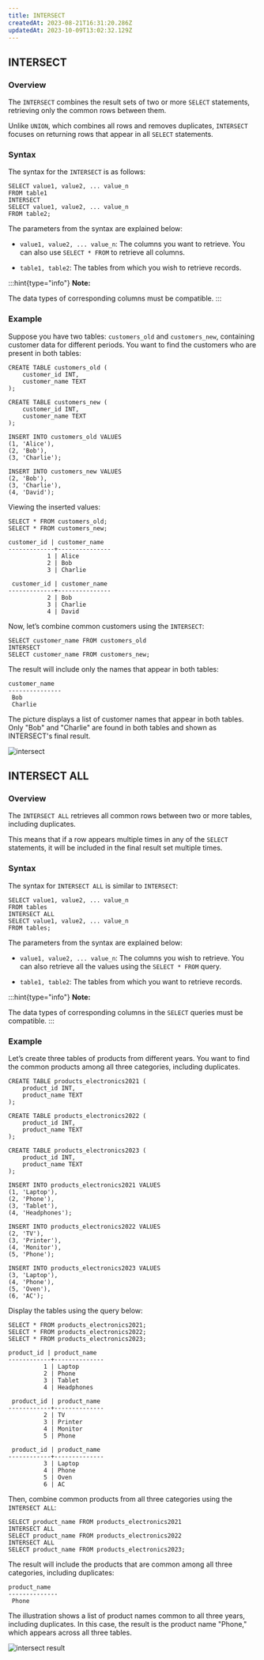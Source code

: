 ```yaml
---
title: INTERSECT
createdAt: 2023-08-21T16:31:20.286Z
updatedAt: 2023-10-09T13:02:32.129Z
---
```


## INTERSECT

### Overview

The `INTERSECT` combines the result sets of two or more `SELECT` statements, retrieving only the common rows between them.&#x20;

Unlike `UNION`, which combines all rows and removes duplicates, `INTERSECT` focuses on returning rows that appear in all `SELECT` statements.

### Syntax

The syntax for the `INTERSECT` is as follows:

```pgsql
SELECT value1, value2, ... value_n
FROM table1
INTERSECT
SELECT value1, value2, ... value_n
FROM table2;
```

The parameters from the syntax are explained below:

- `value1, value2, ... value_n`: The columns you want to retrieve. You can also use `SELECT * FROM` to retrieve all columns.

- `table1, table2`: The tables from which you wish to retrieve records.

:::hint{type="info"}
**Note:**

The data types of corresponding columns must be compatible.
:::

### Example

Suppose you have two tables: `customers_old` and `customers_new`, containing customer data for different periods. You want to find the customers who are present in both tables:

```pgsql
CREATE TABLE customers_old (
    customer_id INT,
    customer_name TEXT
);

CREATE TABLE customers_new (
    customer_id INT,
    customer_name TEXT
);

INSERT INTO customers_old VALUES
(1, 'Alice'),
(2, 'Bob'),
(3, 'Charlie');

INSERT INTO customers_new VALUES
(2, 'Bob'),
(3, 'Charlie'),
(4, 'David');
```

Viewing the inserted values:

```pgsql
SELECT * FROM customers_old;
SELECT * FROM customers_new;
```

```pgsql
customer_id | customer_name
-------------+---------------
           1 | Alice
           2 | Bob
           3 | Charlie

 customer_id | customer_name
-------------+---------------
           2 | Bob
           3 | Charlie
           4 | David
```

Now, let’s combine common customers using the `INTERSECT`:

```pgsql
SELECT customer_name FROM customers_old
INTERSECT
SELECT customer_name FROM customers_new;
```

The result will include only the names that appear in both tables:&#x20;

```pgsql
customer_name
---------------
 Bob
 Charlie
```

The picture displays a list of customer names that appear in both tables. Only "Bob" and "Charlie" are found in both tables and shown as INTERSECT's final result.

![intersect](../../../assets/intersect.png)

## INTERSECT ALL

### Overview

The `INTERSECT ALL` retrieves all common rows between two or more tables, including duplicates.&#x20;

This means that if a row appears multiple times in any of the `SELECT` statements, it will be included in the final result set multiple times.

### Syntax

The syntax for `INTERSECT ALL` is similar to `INTERSECT`:

```pgsql
SELECT value1, value2, ... value_n
FROM tables
INTERSECT ALL
SELECT value1, value2, ... value_n
FROM tables;
```

The parameters from the syntax are explained below:

- `value1, value2, ... value_n`: The columns you wish to retrieve. You can also retrieve all the values using the `SELECT * FROM` query.

- `table1, table2`: The tables from which you want to retrieve records.

:::hint{type="info"}
**Note:**

The data types of corresponding columns in the `SELECT` queries must be compatible.
:::

### Example

Let’s create three tables of products from different years. You want to find the common products among all three categories, including duplicates.

```pgsql
CREATE TABLE products_electronics2021 (
    product_id INT,
    product_name TEXT
);

CREATE TABLE products_electronics2022 (
    product_id INT,
    product_name TEXT
);

CREATE TABLE products_electronics2023 (
    product_id INT,
    product_name TEXT
);

INSERT INTO products_electronics2021 VALUES
(1, 'Laptop'),
(2, 'Phone'),
(3, 'Tablet'),
(4, 'Headphones');

INSERT INTO products_electronics2022 VALUES
(2, 'TV'),
(3, 'Printer'),
(4, 'Monitor'),
(5, 'Phone');

INSERT INTO products_electronics2023 VALUES
(3, 'Laptop'),
(4, 'Phone'),
(5, 'Oven'),
(6, 'AC');
```

Display the tables using the query below:

```pgsql
SELECT * FROM products_electronics2021;
SELECT * FROM products_electronics2022;
SELECT * FROM products_electronics2023;
```

```pgsql
product_id | product_name
------------+--------------
          1 | Laptop
          2 | Phone
          3 | Tablet
          4 | Headphones

 product_id | product_name
------------+--------------
          2 | TV
          3 | Printer
          4 | Monitor
          5 | Phone

 product_id | product_name
------------+--------------
          3 | Laptop
          4 | Phone
          5 | Oven
          6 | AC
```

Then, combine common products from all three categories using the `INTERSECT ALL`:

```pgsql
SELECT product_name FROM products_electronics2021
INTERSECT ALL
SELECT product_name FROM products_electronics2022
INTERSECT ALL
SELECT product_name FROM products_electronics2023;
```

The result will include the products that are common among all three categories, including duplicates:

```pgsql
product_name
--------------
 Phone
```

The illustration shows a list of product names common to all three years, including duplicates. In this case, the result is the product name "Phone," which appears across all three tables.

![intersect result](../../../assets/intersect-2.png)
